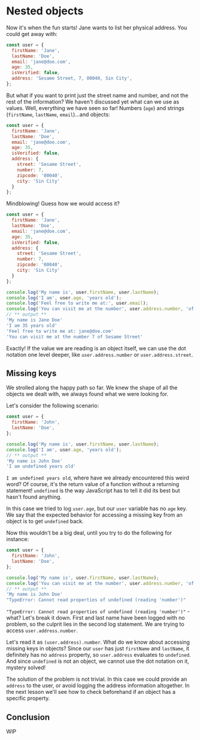 # Nested objects

Now it's when the fun starts! Jane wants to list her physical address. You could get away with:

```js
const user = {
  firstName: 'Jane',
  lastName: 'Doe',
  email: 'jane@doe.com',
  age: 35,
  isVerified: false,
  address: 'Sesame Street, 7, 00040, Sin City',
};
```

But what if you want to print just the street name and number, and not the rest of the information? We haven't discussed yet what can we use as values. Well, everything we have seen so far! Numbers (`age`) and strings (`firstName`, `lastName`, `email`)...and objects:

```js
const user = {
  firstName: 'Jane',
  lastName: 'Doe',
  email: 'jane@doe.com',
  age: 35,
  isVerified: false,
  address: {
    street: 'Sesame Street',
    number: 7,
    zipcode: '00040',
    city: 'Sin City'
  }
};
```

Mindblowing! Guess how we would access it?

```js static
const user = {
  firstName: 'Jane',
  lastName: 'Doe',
  email: 'jane@doe.com',
  age: 35,
  isVerified: false,
  address: {
    street: 'Sesame Street',
    number: 7,
    zipcode: '00040',
    city: 'Sin City'
  }  
};

console.log('My name is', user.firstName, user.lastName);
console.log('I am', user.age, 'years old');
console.log('Feel free to write me at:', user.email);
console.log('You can visit me at the number', user.address.number, 'of', user.address.street);
// ** output **
'My name is Jane Doe'
'I am 35 years old'
'Feel free to write me at: jane@doe.com'
'You can visit me at the number 7 of Sesame Street'
```

Exactly! If the value we are reading is an object itself, we can use the dot notation one level deeper, like `user.address.number` or `user.address.street`.

## Missing keys

We strolled along the happy path so far. We knew the shape of all the objects we dealt with, we always found what we were looking for.

Let's consider the following scenario:

```js static
const user = {
  firstName: 'John',
  lastName: 'Doe',
};

console.log('My name is', user.firstName, user.lastName);
console.log('I am', user.age, 'years old');
// ** output **
'My name is John Doe'
'I am undefined years old'
```

`I am undefined years old`, where have we already encountered this weird word? Of course, it's the return value of a function without a returning statement! `undefined` is the way JavaScript has to tell it did its best but hasn't found anything.

In this case we tried to log `user.age`, but our `user` variable has no `age` key.  
We say that the expected behavior for accessing a missing key from an object is to get `undefined` back.

Now this wouldn't be a big deal, until you try to do the following for instance:

```js static
const user = {
  firstName: 'John',
  lastName: 'Doe',
};

console.log('My name is', user.firstName, user.lastName);
console.log('You can visit me at the number', user.address.number, 'of', user.address.street);
// ** output **
'My name is John Doe'
"TypeError: Cannot read properties of undefined (reading 'number')"
```

`"TypeError: Cannot read properties of undefined (reading 'number')"` - what? Let's break it down.
First and last name have been logged with no problem, so the culprit lies in the second log statement. We are trying to access `user.address.number`.

Let's read it as `(user.address).number`. What do we know about accessing missing keys in objects? Since our `user` has just `firstName` and `lastName`, it definitely has no `address` property, so `user.address` evaluates to `undefined`. And since `undefined` is not an object, we cannot use the dot notation on it, mystery solved!

The solution of the problem is not trivial. In this case we could provide an `address` to the user, or avoid logging the address information altogether. In the next lesson we'll see how to check beforehand if an object has a specific property.

## Conclusion

WIP